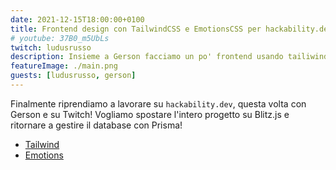 ```yaml
---
date: 2021-12-15T18:00:00+0100
title: Frontend design con TailwindCSS e EmotionsCSS per hackability.dev
# youtube: 37B0_m5UbLs
twitch: ludusrusso
description: Insieme a Gerson facciamo un po' frontend usando tailiwind e emotions
featureImage: ./main.png
guests: [ludusrusso, gerson]
---
```


Finalmente riprendiamo a lavorare su `hackability.dev`, questa volta con Gerson e su Twitch!
Vogliamo spostare l'intero progetto su Blitz.js e ritornare a gestire il database con Prisma!

- [Tailwind](https://tailwindui.com/)
- [Emotions](https://emotion.sh/)

